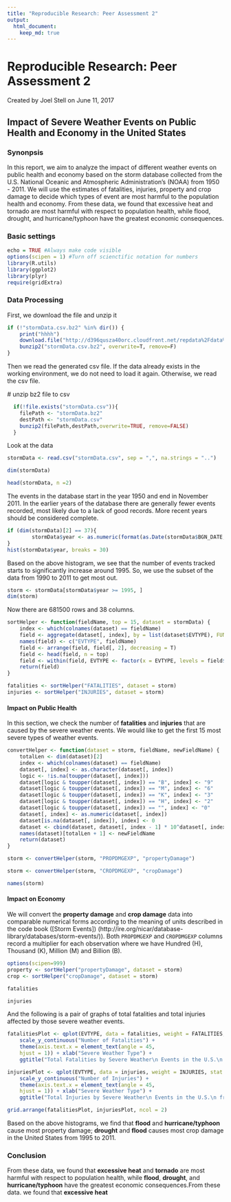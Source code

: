 --- 
title: "Reproducible Research: Peer Assessment 2" 
output: 
  html_document: 
    keep_md: true 
---

Reproducible Research: Peer Assessment 2
==========================================
Created by Joel Stell on June 11, 2017

## Impact of Severe Weather Events on Public Health and Economy in the United States

### Synonpsis  
In this report, we aim to analyze the impact of different weather events on public health and economy based on the storm database collected from the U.S. National Oceanic and Atmospheric Administration's (NOAA) from 1950 - 2011. We will use the estimates of fatalities, injuries, property and crop damage to decide which types of event are most harmful to the population health and economy. From these data, we found that excessive heat and tornado are most harmful with respect to population health, while flood, drought, and hurricane/typhoon have the greatest economic consequences.

### Basic settings
```{r}
echo = TRUE #Always make code visible
options(scipen = 1) #Turn off scienctific notation for numbers
library(R.utils)
library(ggplot2)
library(plyr)
require(gridExtra)
```
### Data Processing
First, we download the file and unzip it

```{r}

if (!"stormData.csv.bz2" %in% dir()) {
    print("hhhh")
    download.file("http://d396qusza40orc.cloudfront.net/repdata%2Fdata%2FStormData.csv.bz2", destfile = "stormData.csv.bz2")
    bunzip2("stormData.csv.bz2", overwrite=T, remove=F)
}
```
Then we read the generated csv file. If the data already exists in the working environment, we do not need to load it again. Otherwise, we read the csv file.

  # unzip bz2 file to csv
```{r}
  if(!file.exists("stormData.csv")){
    filePath <- "stormData.bz2"
    destPath <- "stormData.csv"
    bunzip2(filePath,destPath,overwrite=TRUE, remove=FALSE)
  }
```

Look at the data
```{r}

stormData <- read.csv("stormData.csv", sep = ",", na.strings = "..")

dim(stormData)
```

```{r}
head(stormData, n =2)
```

The events in the database start in the year 1950 and end in November 2011. In the earlier years of the database there are generally fewer events recorded, most likely due to a lack of good records. More recent years should be considered complete.

```{r}
if (dim(stormData)[2] == 37){
        stormData$year <- as.numeric(format(as.Date(stormData$BGN_DATE, format = "%m/%d/%Y %H:%M:%S"), "%Y"))
}
hist(stormData$year, breaks = 30)
```

Based on the above histogram, we see that the number of events tracked starts to significantly increase around 1995. So, we use the subset of the data from 1990 to 2011 to get most out. 

```{r}
storm <- stormData[stormData$year >= 1995, ]
dim(storm)
```
Now there are 681500 rows and 38 columns.

```{r}


sortHelper <- function(fieldName, top = 15, dataset = stormData) {
    index <- which(colnames(dataset) == fieldName)
    field <- aggregate(dataset[, index], by = list(dataset$EVTYPE), FUN = "sum")
    names(field) <- c("EVTYPE", fieldName)
    field <- arrange(field, field[, 2], decreasing = T)
    field <- head(field, n = top)
    field <- within(field, EVTYPE <- factor(x = EVTYPE, levels = field$EVTYPE))
    return(field)
}

fatalities <- sortHelper("FATALITIES", dataset = storm)
injuries <- sortHelper("INJURIES", dataset = storm)
```
#### Impact on Public Health
In this section, we check the number of **fatalities** and **injuries** that are caused by the severe weather events. We would like to get the first 15 most severe types of weather events.

```{r}
convertHelper <- function(dataset = storm, fieldName, newFieldName) {
    totalLen <- dim(dataset)[2]
    index <- which(colnames(dataset) == fieldName)
    dataset[, index] <- as.character(dataset[, index])
    logic <- !is.na(toupper(dataset[, index]))
    dataset[logic & toupper(dataset[, index]) == "B", index] <- "9"
    dataset[logic & toupper(dataset[, index]) == "M", index] <- "6"
    dataset[logic & toupper(dataset[, index]) == "K", index] <- "3"
    dataset[logic & toupper(dataset[, index]) == "H", index] <- "2"
    dataset[logic & toupper(dataset[, index]) == "", index] <- "0"
    dataset[, index] <- as.numeric(dataset[, index])
    dataset[is.na(dataset[, index]), index] <- 0
    dataset <- cbind(dataset, dataset[, index - 1] * 10^dataset[, index])
    names(dataset)[totalLen + 1] <- newFieldName
    return(dataset)
}

storm <- convertHelper(storm, "PROPDMGEXP", "propertyDamage")
```
```{r}
storm <- convertHelper(storm, "CROPDMGEXP", "cropDamage")
```

```{r}
names(storm)
```


#### Impact on Economy
We will convert the **property damage** and **crop damage** data into comparable numerical forms according to the meaning of units described in the code book ([Storm Events])
(http://ire.org/nicar/database-library/databases/storm-events/)). Both `PROPDMGEXP` and `CROPDMGEXP` columns record a multiplier for each observation where we have Hundred (H), Thousand (K), Million (M) and Billion (B).



```{r}
options(scipen=999)
property <- sortHelper("propertyDamage", dataset = storm)
crop <- sortHelper("cropDamage", dataset = storm)
```

```{r}
fatalities
```

```{r}
injuries
```

And the following is a pair of graphs of total fatalities and total injuries affected by those severe weather events. 

```{r}

fatalitiesPlot <- qplot(EVTYPE, data = fatalities, weight = FATALITIES, stat = "count", width = 1) + 
    scale_y_continuous("Number of Fatalities") + 
    theme(axis.text.x = element_text(angle = 45, 
    hjust = 1)) + xlab("Severe Weather Type") + 
    ggtitle("Total Fatalities by Severe Weather\n Events in the U.S.\n from 1995 - 2011")

injuriesPlot <- qplot(EVTYPE, data = injuries, weight = INJURIES, stat = "count", width = 1) + 
    scale_y_continuous("Number of Injuries") + 
    theme(axis.text.x = element_text(angle = 45, 
    hjust = 1)) + xlab("Severe Weather Type") + 
    ggtitle("Total Injuries by Severe Weather\n Events in the U.S.\n from 1995 - 2011")

grid.arrange(fatalitiesPlot, injuriesPlot, ncol = 2)
```

Based on the above histograms, we find that **flood** and **hurricane/typhoon** cause most property damage; **drought** and **flood** causes most crop damage in the United States from 1995 to 2011.

### Conclusion
From these data, we found that **excessive heat** and **tornado** are most harmful with respect to population health, while **flood**, **drought**, and **hurricane/typhoon** have the greatest economic consequences.From these data. we found that **excessive heat**